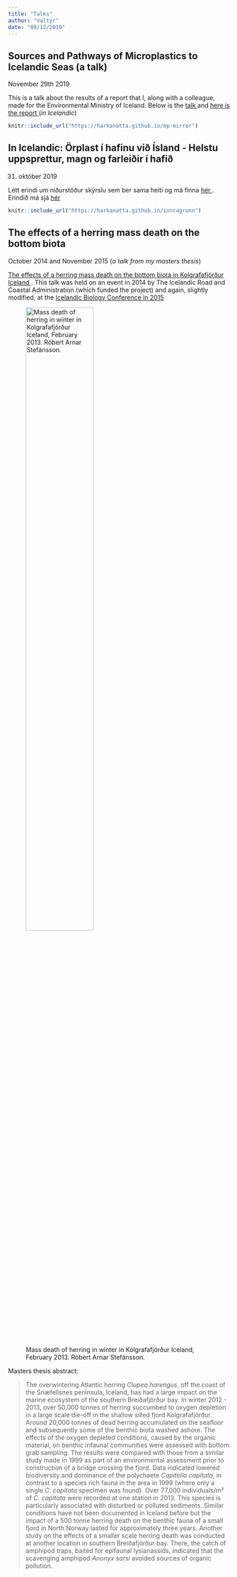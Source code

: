 ```yaml
---
title: "Talks"
author: "Valtýr"
date: "09/12/2019"
---
```

<!-- `r anicon::faa("gamepad", animate='ring')` --> 
## Sources and Pathways of Microplastics to Icelandic Seas (**a talk**)
November 29th 2019

This is a talk about the results of a report that I, along with a colleague, made for the Environmental Ministry of Iceland. Below is the [talk <i class="fas fa-chalkboard-teacher"></i>]("https://harkanatta.github.io/mp-mirror") and [here is the report <i class="fas fa-book"></i>](https://harkanatta.github.io/orplastskyrslaUAR/) (*in Icelandic*)

```r
knitr::include_url("https://harkanatta.github.io/mp-mirror")
```

## In Icelandic: Örplast í hafinu við Ísland - Helstu uppsprettur, magn og farleiðir í hafið
31. október 2019

Létt erindi um niðurstöður skýrslu sem ber sama heiti og má finna [hér <i class="fas fa-book"></i>](https://harkanatta.github.io/orplastskyrslaUAR/). Erindið má sjá [hér <i class="fas fa-chalkboard-teacher"></i>](https://harkanatta.github.io/innragrunn)

```r
knitr::include_url("https://harkanatta.github.io/innragrunn")
```

## The effects of a herring mass death on the bottom biota
October 2014 and November 2015 (*a talk from my masters thesis*)

[The effects of a herring mass death on the bottom biota in Kolgrafafjörður Iceland <i class="fas fa-chalkboard-teacher"></i>](http://www.vegagerdin.is/vefur2.nsf/c16a923a6485025d0025793b003db0e2/b81be193196d902500257d85004e57c2/$FILE/1630%20ValtyrSigurdsson1630.pdf). This talk was held on an event in 2014 by The Icelandic Road and Coastal Administration (which funded the project) and again, slightly modified, at the [Icelandic Biology Conference in 2015](https://biologia.is/liffraediradstefnan-2015/dagskra/)

![Mass death of herring in winter in Kolgrafafjörður Iceland, February 2013.  <i class="far fa-copyright"></i>Róbert Arnar Stefánsson.](/./Erindi_files/síldRobertKolgr.jpg){width=60%}

Masters thesis abstract: 

> The overwintering Atlantic herring *Clupea harengus*, off the coast of the Snæfellsnes peninsula, Iceland, has had a large impact on the marine ecosystem of the southern Breiðafjörður bay. In winter 2012 - 2013, over 50,000 tonnes of herring succumbed to oxygen depletion in a large scale die-off in the shallow silled fjord Kolgrafafjörður. Around 20,000 tonnes of dead herring accumulated on the seafloor and subsequently some of the benthic biota washed ashore. The effects of the oxygen depleted conditions, caused by the organic material, on benthic infaunal communities were assessed with bottom grab sampling. The results were compared with those from a similar study made in 1999 as part of an environmental assessment prior to construction of a bridge crossing the fjord. Data indicated lowered biodiversity and dominance of the polychaete *Capitella capitata*, in contrast to a species rich fauna in the area in 1999 (where only a single *C. capitata* specimen was found). Over 77,000 individuals/m² of *C. capitata* were recorded at one station in 2013. This species is particularly associated with disturbed or polluted sediments.
Similar conditions have not been documented in Iceland before but the impact of a 500 tonne herring death on the benthic fauna of a small fjord in North Norway lasted for approximately three years. Another study on the effects of a smaller scale herring death was conducted at another location in southern Breiðafjörður bay. There, the catch of amphipod traps, baited for epifaunal lysianassids, indicated that the scavenging amphipod *Anonyx sarsi* avoided sources of organic pollution.


